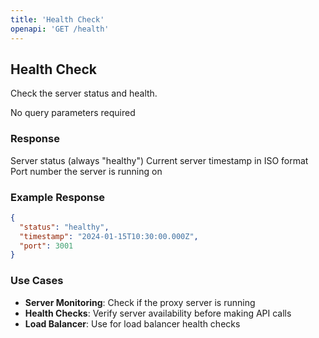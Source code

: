 ```yaml
---
title: 'Health Check'
openapi: 'GET /health'
---
```


## Health Check

Check the server status and health.

<ParamField path="query" type="string" name="none">
  No query parameters required
</ParamField>

### Response

<ResponseField name="status" type="string">
  Server status (always "healthy")
</ResponseField>

<ResponseField name="timestamp" type="string">
  Current server timestamp in ISO format
</ResponseField>

<ResponseField name="port" type="number">
  Port number the server is running on
</ResponseField>

### Example Response

```json
{
  "status": "healthy",
  "timestamp": "2024-01-15T10:30:00.000Z",
  "port": 3001
}
```

### Use Cases

- **Server Monitoring**: Check if the proxy server is running
- **Health Checks**: Verify server availability before making API calls
- **Load Balancer**: Use for load balancer health checks
